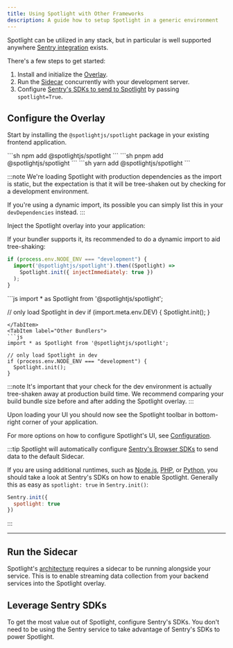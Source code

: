 ```yaml
---
title: Using Spotlight with Other Frameworks
description: A guide how to setup Spotlight in a generic environment
---
```


Spotlight can be utilized in any stack, but in particular is well supported anywhere [Sentry integration](/integrations/sentry/) exists.

There's a few steps to get started:

1. Install and initialize the [Overlay](#configure-the-overlay).
2. Run the [Sidecar](#run-the-sidecar) concurrently with your development server.
3. Configure [Sentry's SDKs to send to Spotlight](#leverage-sentry-sdks) by passing `spotlight=True`.

## Configure the Overlay

Start by installing the `@spotlightjs/spotlight` package in your existing frontend application.

<Tabs>
  <TabItem label="npm">
  ```sh 
  npm add @spotlightjs/spotlight 
  ```
  </TabItem>
  <TabItem label="pnpm">
  ```sh 
  pnpm add @spotlightjs/spotlight
  ```
  </TabItem>
  <TabItem label="yarn">
  ```sh 
  yarn add @spotlightjs/spotlight
  ```
  </TabItem>
</Tabs>

:::note
We're loading Spotlight with production dependencies as the import is static, but the expectation is that it will be tree-shaken out by checking for a development environment.

If you're using a dynamic import, its possible you can simply list this in your `devDependencies` instead.
:::

Inject the Spotlight overlay into your application:

<Tabs>
  <TabItem label="Dynamic Import">
  If your bundler supports it, its recommended to do a dynamic import to aid tree-shaking:

  ```js
  if (process.env.NODE_ENV === "development") {
    import('@spotlightjs/spotlight').then((Spotlight) =>
      Spotlight.init({ injectImmediately: true })
    );
  }
  ```
  </TabItem>
  <TabItem label="Vite">
  ```js
  import * as Spotlight from '@spotlightjs/spotlight';

  // only load Spotlight in dev
  if (import.meta.env.DEV) {
    Spotlight.init();
  }
  ```
  </TabItem>
  <TabItem label="Other Bundlers">
  ```js
  import * as Spotlight from '@spotlightjs/spotlight';

  // only load Spotlight in dev
  if (process.env.NODE_ENV === "development") {
    Spotlight.init();
  }
  ```
  </TabItem>
</Tabs>

:::note
It's important that your check for the dev environment is actually tree-shaken away at production build time.
We recommend comparing your build bundle size before and after adding the Spotlight overlay.
:::

Upon loading your UI you should now see the Spotlight toolbar in bottom-right corner of your application.

For more options on how to configure Spotlight's UI, see [Configuration](/reference/configuration/).

:::tip
Spotlight will automatically configure [Sentry's Browser SDKs](https://docs.sentry.io/platforms/javascript/) to send data to the default Sidecar.

If you are using additional runtimes, such as [Node.js](https://docs.sentry.io/platforms/node/), [PHP](https://docs.sentry.io/platforms/php/), or [Python](https://docs.sentry.io/platforms/python/), you should take a look at Sentry's SDKs on how to enable Spotlight. Generally this as easy as `spotlight: true` in `Sentry.init()`:


```js {2}
Sentry.init({
  spotlight: true
})
```

:::

<LinkCard title="Setup Spotlight with Sentry" description="Instructions for Web and Mobile SDKs" href="#leverage-sentry-sdks" />

---

## Run the Sidecar

Spotlight's [architecture](/architecture/) requires a sidecar to be running alongside your service. This is to enable streaming data collection from your backend services into the Spotlight overlay.


<CardGrid>
  <LinkCard title="Vite" href="/sidecar/vite/" />
  <LinkCard title="Webpack" href="/sidecar/webpack/" />
  <LinkCard title="Other" href="/sidecar/npx/" />
</CardGrid>


## Leverage Sentry SDKs

To get the most value out of Spotlight, configure Sentry's SDKs. You don't need to be using the Sentry service to take advantage of Sentry's SDKs to power Spotlight.


<SentryCodeBlockWeb />


<SentryCodeBlockMobile />
